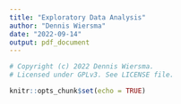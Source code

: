 ```yaml
---
title: "Exploratory Data Analysis"
author: "Dennis Wiersma"
date: "2022-09-14"
output: pdf_document
---
```


```r
# Copyright (c) 2022 Dennis Wiersma.
# Licensed under GPLv3. See LICENSE file.
```

```r
knitr::opts_chunk$set(echo = TRUE)
```

